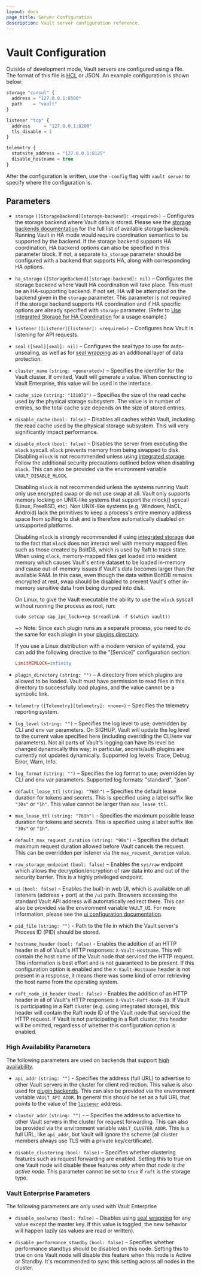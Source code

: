 ```yaml
---
layout: docs
page_title: Server Configuration
description: Vault server configuration reference.
---
```


# Vault Configuration

Outside of development mode, Vault servers are configured using a file.
The format of this file is [HCL](https://github.com/hashicorp/hcl) or JSON.
An example configuration is shown below:

```javascript
storage "consul" {
  address = "127.0.0.1:8500"
  path    = "vault"
}

listener "tcp" {
  address     = "127.0.0.1:8200"
  tls_disable = 1
}

telemetry {
  statsite_address = "127.0.0.1:8125"
  disable_hostname = true
}
```

After the configuration is written, use the `-config` flag with `vault server`
to specify where the configuration is.

## Parameters

- `storage` `([StorageBackend][storage-backend]: <required>)` –
  Configures the storage backend where Vault data is stored. Please see the
  [storage backends documentation][storage-backend] for the full list of
  available storage backends. Running Vault in HA mode would require
  coordination semantics to be supported by the backend. If the storage backend
  supports HA coordination, HA backend options can also be specified in this
  parameter block. If not, a separate `ha_storage` parameter should be
  configured with a backend that supports HA, along with corresponding HA
  options.

- `ha_storage` `([StorageBackend][storage-backend]: nil)` – Configures
  the storage backend where Vault HA coordination will take place. This must be
  an HA-supporting backend. If not set, HA will be attempted on the backend
  given in the `storage` parameter. This parameter is not required if the
  storage backend supports HA coordination and if HA specific options are
  already specified with `storage` parameter. (Refer to [Use Integrated Storage
  for HA
  Coordination](https://learn.hashicorp.com/vault/operations/raft-ha-storage)
  for a usage example.)

- `listener` `([Listener][listener]: <required>)` – Configures how
  Vault is listening for API requests.

- `seal` `([Seal][seal]: nil)` – Configures the seal type to use for
  auto-unsealing, as well as for
  [seal wrapping][sealwrap] as an additional layer of data protection.

- `cluster_name` `(string: <generated>)` – Specifies the identifier for the
  Vault cluster. If omitted, Vault will generate a value. When connecting to
  Vault Enterprise, this value will be used in the interface.

- `cache_size` `(string: "131072")` – Specifies the size of the read cache used
  by the physical storage subsystem. The value is in number of entries, so the
  total cache size depends on the size of stored entries.

- `disable_cache` `(bool: false)` – Disables all caches within Vault, including
  the read cache used by the physical storage subsystem. This will very
  significantly impact performance.

- `disable_mlock` `(bool: false)` – Disables the server from executing the
  `mlock` syscall. `mlock` prevents memory from being swapped to disk. Disabling
  `mlock` is not recommended unless using [integrated storage](/docs/internals/integrated-storage).
  Follow the additional security precautions outlined below when disabling `mlock`.
  This can also be provided via the environment variable `VAULT_DISABLE_MLOCK`.

  Disabling `mlock` is not recommended unless the systems running Vault only
  use encrypted swap or do not use swap at all. Vault only supports memory
  locking on UNIX-like systems that support the mlock() syscall (Linux, FreeBSD, etc).
  Non UNIX-like systems (e.g. Windows, NaCL, Android) lack the primitives to keep a
  process's entire memory address space from spilling to disk and is therefore
  automatically disabled on unsupported platforms.

  Disabling `mlock` is strongly recommended if using [integrated
  storage](/docs/internals/integrated-storage) due to
  the fact that `mlock` does not interact well with memory mapped files such as
  those created by BoltDB, which is used by Raft to track state. When using
  `mlock`, memory-mapped files get loaded into resident memory which causes
  Vault's entire dataset to be loaded in-memory and cause out-of-memory
  issues if Vault's data becomes larger than the available RAM. In this case,
  even though the data within BoltDB remains encrypted at rest, swap should be
  disabled to prevent Vault's other in-memory sensitive data from being dumped
  into disk.

  On Linux, to give the Vault executable the ability to use the `mlock`
  syscall without running the process as root, run:

  ```shell
  sudo setcap cap_ipc_lock=+ep $(readlink -f $(which vault))
  ```

  ~> Note: Since each plugin runs as a separate process, you need to do the same
  for each plugin in your [plugins
  directory](/docs/internals/plugins#plugin-directory).

  If you use a Linux distribution with a modern version of systemd, you can add
  the following directive to the "[Service]" configuration section:

  ```ini
  LimitMEMLOCK=infinity
  ```

- `plugin_directory` `(string: "")` – A directory from which plugins are
  allowed to be loaded. Vault must have permission to read files in this
  directory to successfully load plugins, and the value cannot be a symbolic link.

- `telemetry` `([Telemetry][telemetry]: <none>)` – Specifies the telemetry
  reporting system.

- `log_level` `(string: "")` – Specifies the log level to use; overridden by
  CLI and env var parameters. On SIGHUP, Vault will update the log level to the
  current value specified here (including overriding the CLI/env var
  parameters). Not all parts of Vault's logging can have its level be changed
  dynamically this way; in particular, secrets/auth plugins are currently not
  updated dynamically. Supported log levels: Trace, Debug, Error, Warn, Info.

- `log_format` `(string: "")` – Specifies the log format to use; overridden by
  CLI and env var parameters. Supported log formats: "standard", "json".

- `default_lease_ttl` `(string: "768h")` – Specifies the default lease duration
  for tokens and secrets. This is specified using a label suffix like `"30s"` or
  `"1h"`. This value cannot be larger than `max_lease_ttl`.

- `max_lease_ttl` `(string: "768h")` – Specifies the maximum possible lease
  duration for tokens and secrets. This is specified using a label
  suffix like `"30s"` or `"1h"`.

- `default_max_request_duration` `(string: "90s")` – Specifies the default
  maximum request duration allowed before Vault cancels the request. This can
  be overridden per listener via the `max_request_duration` value.

- `raw_storage_endpoint` `(bool: false)` – Enables the `sys/raw` endpoint which
  allows the decryption/encryption of raw data into and out of the security
  barrier. This is a highly privileged endpoint.

- `ui` `(bool: false)` – Enables the built-in web UI, which is available on all
  listeners (address + port) at the `/ui` path. Browsers accessing the standard
  Vault API address will automatically redirect there. This can also be provided
  via the environment variable `VAULT_UI`. For more information, please see the
  [ui configuration documentation](/docs/configuration/ui).

- `pid_file` `(string: "")` - Path to the file in which the Vault server's
  Process ID (PID) should be stored.

- `hostname_header` `(bool: false)` - Enables the addition of an HTTP header
  in all of Vault's HTTP responses: `X-Vault-Hostname`. This will contain the
  host name of the Vault node that serviced the HTTP request. This information
  is best effort and is not guaranteed to be present. If this configuration
  option is enabled and the `X-Vault-Hostname` header is not present in a response,
  it means there was some kind of error retrieving the host name from the
  operating system.

- `raft_node_id_header` `(bool: false)` - Enables the addition of an HTTP header
  in all of Vault's HTTP responses: `X-Vault-Raft-Node-ID`. If Vault is participating
  in a Raft cluster (e.g. using integrated storage), this header will contain the
  Raft node ID of the Vault node that serviced the HTTP request. If Vault is not
  participating in a Raft cluster, this header will be omitted, regardless of
  whether this configuration option is enabled.

### High Availability Parameters

The following parameters are used on backends that support [high availability][high-availability].

- `api_addr` `(string: "")` - Specifies the address (full URL) to advertise to
  other Vault servers in the cluster for client redirection. This value is also
  used for [plugin backends][plugins]. This can also be provided via the
  environment variable `VAULT_API_ADDR`. In general this should be set as a full
  URL that points to the value of the [`listener`](#listener) address.

- `cluster_addr` `(string: "")` - – Specifies the address to advertise to other
  Vault servers in the cluster for request forwarding. This can also be provided
  via the environment variable `VAULT_CLUSTER_ADDR`. This is a full URL, like
  `api_addr`, but Vault will ignore the scheme (all cluster members always
  use TLS with a private key/certificate).

- `disable_clustering` `(bool: false)` – Specifies whether clustering features
  such as request forwarding are enabled. Setting this to true on one Vault node
  will disable these features _only when that node is the active node_. This
  parameter cannot be set to `true` if `raft` is the storage type.

### Vault Enterprise Parameters

The following parameters are only used with Vault Enterprise

- `disable_sealwrap` `(bool: false)` – Disables using [seal wrapping][sealwrap]
  for any value except the master key. If this value is toggled, the new
  behavior will happen lazily (as values are read or written).

- `disable_performance_standby` `(bool: false)` – Specifies whether performance
  standbys should be disabled on this node. Setting this to true on one Vault
  node will disable this feature when this node is Active or Standby. It's
  recommended to sync this setting across all nodes in the cluster.

[storage-backend]: /docs/configuration/storage
[listener]: /docs/configuration/listener
[seal]: /docs/configuration/seal
[sealwrap]: /docs/enterprise/sealwrap
[telemetry]: /docs/configuration/telemetry
[sentinel]: /docs/configuration/sentinel
[high-availability]: /docs/concepts/ha
[plugins]: /docs/plugin
